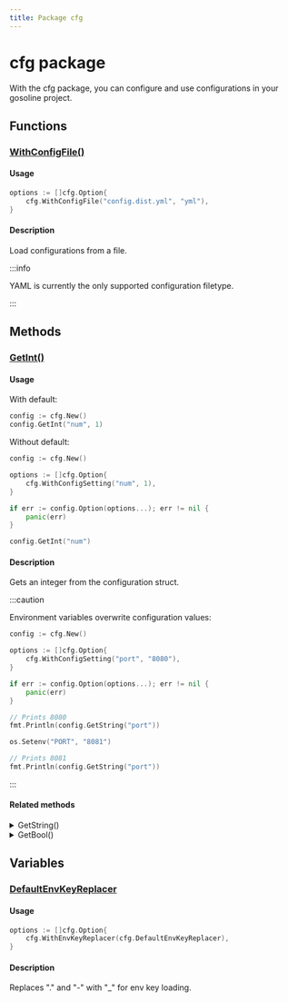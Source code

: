 ```yaml
---
title: Package cfg
---
```


# cfg package

With the cfg package, you can configure and use configurations in your gosoline project. 

## Functions

### [WithConfigFile()](https://github.com/justtrackio/gosoline/blob/ff4eff871415fdf1b2b0d4ae86f99a48a990778c/pkg/cfg/options.go#L23)

#### Usage

```go
options := []cfg.Option{
    cfg.WithConfigFile("config.dist.yml", "yml"),
}
```

#### Description

Load configurations from a file.

:::info

YAML is currently the only supported configuration filetype.

:::

## Methods

### [GetInt()](https://github.com/justtrackio/gosoline/blob/ff4eff871415fdf1b2b0d4ae86f99a48a990778c/pkg/cfg/config.go#L129)

#### Usage

With default:

```go
config := cfg.New()
config.GetInt("num", 1)
```

Without default:

```go
config := cfg.New()

options := []cfg.Option{
    cfg.WithConfigSetting("num", 1),
}

if err := config.Option(options...); err != nil {
    panic(err)
}

config.GetInt("num")
```

#### Description

Gets an integer from the configuration struct.

:::caution

Environment variables overwrite configuration values:

```go
config := cfg.New()

options := []cfg.Option{
    cfg.WithConfigSetting("port", "8080"),
}

if err := config.Option(options...); err != nil {
    panic(err)
}

// Prints 8080
fmt.Println(config.GetString("port"))

os.Setenv("PORT", "8081")

// Prints 8081
fmt.Println(config.GetString("port"))
```

:::

#### Related methods

<details><summary>GetString()</summary>

```go
config := cfg.New()
config.GetString("env", "dev")
```

</details>

<details><summary>GetBool()</summary>

```go
config := cfg.New()
config.GetBool("enabled", true)
```

</details>

## Variables

### [DefaultEnvKeyReplacer](https://github.com/justtrackio/gosoline/blob/ff4eff871415fdf1b2b0d4ae86f99a48a990778c/pkg/cfg/config.go#L62)

#### Usage

```go
options := []cfg.Option{
    cfg.WithEnvKeyReplacer(cfg.DefaultEnvKeyReplacer),
}
```

#### Description

Replaces "." and "-" with "_" for env key loading.